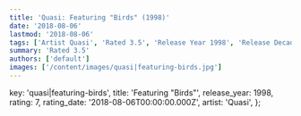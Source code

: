 ```yaml
---
title: 'Quasi: Featuring "Birds" (1998)'
date: '2018-08-06'
lastmod: '2018-08-06'
tags: ['Artist Quasi', 'Rated 3.5', 'Release Year 1998', 'Release Decade 1990']
summary: 'Rated 3.5'
authors: ['default']
images: ['/content/images/quasi|featuring-birds.jpg']
---
```


  key: 'quasi|featuring-birds',
  title: 'Featuring "Birds"',
  release_year: 1998,
  rating: 7,
  rating_date: '2018-08-06T00:00:00.000Z',
  artist: 'Quasi',
};

<MusicRating data={data} />
